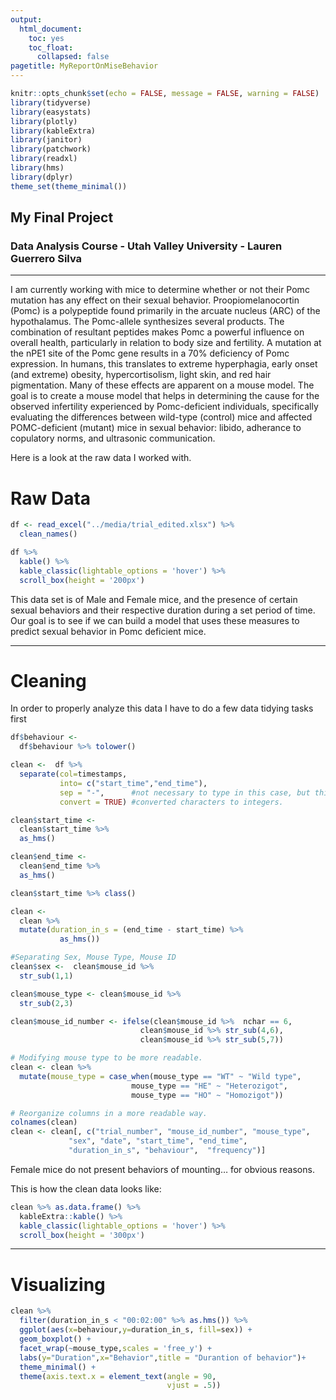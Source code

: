 ```yaml
---
output: 
  html_document:
    toc: yes
    toc_float:
      collapsed: false
pagetitle: MyReportOnMiseBehavior
---
```


```r
knitr::opts_chunk$set(echo = FALSE, message = FALSE, warning = FALSE)
library(tidyverse)
library(easystats)
library(plotly)
library(kableExtra)
library(janitor)
library(patchwork)
library(readxl)
library(hms) 
library(dplyr)
theme_set(theme_minimal())

```

## My Final Project 

### Data Analysis Course - Utah Valley University - Lauren Guerrero Silva
___

I am currently working with mice to determine whether or not their Pomc mutation has any effect
on their sexual behavior.
Proopiomelanocortin (Pomc) is a polypeptide found primarily in the arcuate nucleus (ARC) of the hypothalamus. 
The Pomc-allele synthesizes several products. The combination of resultant peptides makes Pomc a powerful influence
on overall health, particularly in relation to body size and fertility. A mutation at the nPE1 site of the Pomc 
gene results in a 70% deficiency of Pomc expression. In humans, this translates to extreme hyperphagia, early 
onset (and extreme) obesity, hypercortisolism, light skin, and red hair pigmentation.
Many of these effects are apparent on a mouse model. The goal is to create a mouse model that helps in determining
the cause for the observed infertility experienced by Pomc-deficient individuals, specifically evaluating the differences 
between wild-type (control) mice and affected POMC-deficient (mutant) mice in sexual behavior: libido, 
adherance to copulatory norms, and ultrasonic communication.

Here is a look at the raw data I worked with.

# Raw Data


```r
df <- read_excel("../media/trial_edited.xlsx") %>% 
  clean_names()

df %>% 
  kable() %>% 
  kable_classic(lightable_options = 'hover') %>% 
  scroll_box(height = '200px')

```

This data set is of Male and Female mice, and the presence of certain sexual behaviors and their respective duration during a set period of time. Our goal is to see if we can build a model that uses these measures to predict sexual behavior in Pomc deficient mice.

___

# Cleaning

In order to properly analyze this data I have to do a few data tidying tasks first

```r

df$behaviour <- 
  df$behaviour %>% tolower()

clean <-  df %>% 
  separate(col=timestamps,
           into= c("start_time","end_time"),
           sep = "-",      #not necessary to type in this case, but this is how is done.
           convert = TRUE) #converted characters to integers.

clean$start_time <- 
  clean$start_time %>% 
  as_hms()

clean$end_time <- 
  clean$end_time %>% 
  as_hms()

clean$start_time %>% class()

clean <- 
  clean %>% 
  mutate(duration_in_s = (end_time - start_time) %>% 
           as_hms())

#Separating Sex, Mouse Type, Mouse ID
clean$sex <-  clean$mouse_id %>%  
  str_sub(1,1)

clean$mouse_type <- clean$mouse_id %>% 
  str_sub(2,3)

clean$mouse_id_number <- ifelse(clean$mouse_id %>%  nchar == 6,
                             clean$mouse_id %>% str_sub(4,6),
                             clean$mouse_id %>% str_sub(5,7))

# Modifying mouse type to be more readable.
clean <- clean %>% 
  mutate(mouse_type = case_when(mouse_type == "WT" ~ "Wild type",     
                           mouse_type == "HE" ~ "Heterozigot",
                           mouse_type == "HO" ~ "Homozigot")) 

# Reorganize columns in a more readable way.
colnames(clean)
clean <- clean[, c("trial_number", "mouse_id_number", "mouse_type",
             "sex", "date", "start_time", "end_time",
             "duration_in_s", "behaviour",  "frequency")]


```

Female mice do not present behaviors of mounting... for obvious reasons. 

This is how the clean data looks like:

```r
clean %>% as.data.frame() %>% 
  kableExtra::kable() %>% 
  kable_classic(lightable_options = 'hover') %>% 
  scroll_box(height = '300px')

```

___


# Visualizing

```r

clean %>% 
  filter(duration_in_s < "00:02:00" %>% as.hms()) %>% 
  ggplot(aes(x=behaviour,y=duration_in_s, fill=sex)) +
  geom_boxplot() +
  facet_wrap(~mouse_type,scales = 'free_y') +
  labs(y="Duration",x="Behavior",title = "Durantion of behavior")+
  theme_minimal() +
  theme(axis.text.x = element_text(angle = 90,
                                   vjust = .5))

```

